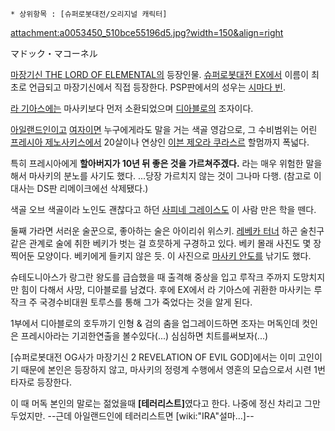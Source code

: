  * 상위항목 : [슈퍼로봇대전/오리지널 캐릭터]
attachment:a0053450_510bce55196d5.jpg?width=150&align=right

マドック・マコーネル

[[마장기신 THE LORD OF ELEMENTAL]]의 등장인물. [[슈퍼로봇대전 EX]]에서 이름이 최초로 언급되고 마장기신에서 직접 등장한다. PSP판에서의 성우는 [[시마다 빈]].

[[라 기아스]]에는 마사키보다 먼저 소환되었으며 [[디아블로]]의 조자이다.

[[아일랜드]]인이고 [[여자]]이면 누구에게라도 말을 거는 색골 영감으로, 그 수비범위는 어린 [[프레시아 제노사키스]]에서 20살이나 연상인 [[이븐 제오라 쿠라스르]] 할멈까지 폭넓다.

특히 프레시아에게 '''할아버지가 10년 뒤 좋은 것을 가르쳐주겠다.''' 라는 매우 위험한 말을 해서 마사키의 분노를 사기도 했다. ...당장 가르치지 않는 것이 그나마 다행. (참고로 이 대사는 DS판 리메이크에선 삭제됐다.)

색골 오브 색골이라 노인도 괜찮다고 하던 [[사피네 그레이스]]도 이 사람 만은 학을 뗀다.

둘째 가라면 서러운 술꾼으로, 좋아하는 술은 아이리쉬 위스키.  [[레베카 터너]] 하곤 술친구 같은 관계로 술에 취한 베키가 벗는 걸 흐믓하게 구경하고 있다. 베키 몰래 사진도 몇 장찍어둔 모양이다. 베키에게 들키지 않은 듯. 이 사진으로 [[마사키 안도]]를 낚기도 했다.

슈테도니아스가 랑그란 왕도를 급습했을 때 출격해 중상을 입고 루작크 주까지 도망치지만 힘이 다해서 사망, 디아블로를 남겼다. 후에 EX에서 라 기아스에 귀환한 마사키는 루작크 주 국경수비대원 토루스를 통해 그가 죽었다는 것을 알게 된다.

1부에서 디아블로의 호두까기 인형 & 검의 춤을 업그레이드하면 조자는 머독인데 컷인은 프레시아라는 기괴한연출을 볼수있다(...) 심심하면 치트를써보자(...)

[슈퍼로봇대전 OG사가 마장기신 2 REVELATION OF EVIL GOD]에서는 이미 고인이기 때문에 본인은 등장하지 않고, 마사키의 정령계 수행에서 영혼의 모습으로서 시련 1번 타자로 등장한다.

이 때 머독 본인의 말로는 젊었을때 '''[테러리스트]'''였다고 한다. 나중에 정신 차리고 그만 두었지만. --근데 아일랜드인에 테러리스트면 [wiki:"IRA"설마...]--
